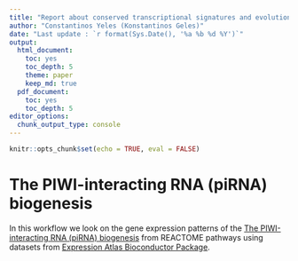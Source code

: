```yaml
---
title: "Report about conserved transcriptional signatures and evolutionary relationships of germ/stem cells in the PIWI-piRNA pathway"
author: "Constantinos Yeles (Konstantinos Geles)"
date: "Last update : `r format(Sys.Date(), '%a %b %d %Y')`"
output:
  html_document:
    toc: yes
    toc_depth: 5
    theme: paper 
    keep_md: true
  pdf_document:
    toc: yes
    toc_depth: 5
editor_options:
  chunk_output_type: console
---
```


```r
knitr::opts_chunk$set(echo = TRUE, eval = FALSE)
```

# The PIWI-interacting RNA (piRNA) biogenesis
In this workflow we look on the gene expression patterns of the [The PIWI-interacting RNA (piRNA) biogenesis](https://www.bioconductor.org/packages/release/bioc/html/ExpressionAtlas.html) from REACTOME pathways using datasets from [Expression Atlas Bioconductor Package](https://www.bioconductor.org/packages/release/bioc/html/ExpressionAtlas.html).


